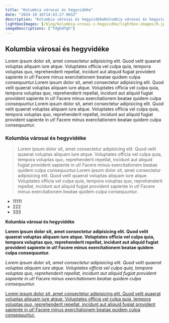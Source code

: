 ```yaml
---
title: "Kolumbia városai és hegyvidéke"
date: "2024-10-16T14:43:27.965Z"
description: "Kolumbia városai és hegyvidékeKolumbia városai és hegyvidékeKolumbia városai és hegyvidékeKolumbia városai és hegyvidékeKolumbia városai és hegyvidékeKolumbia városai és hegyvidéke"
lightboxImages: [/blog/kolumbia-vrosai-s-hegyvidke/lightbox-images/0.jpg]
imageDescriptions: ["fdghdfgh"]
---
```


## Kolumbia városai és hegyvidéke

Lorem ipsum dolor sit, amet consectetur adipisicing elit. Quod velit quaerat voluptas aliquam iure atque. Voluptates officia vel culpa quia, tempora voluptas quo, reprehenderit repellat, incidunt aut aliquid fugiat provident sapiente in ut! Facere minus exercitationem beatae quidem culpa consequuntur.Lorem ipsum dolor sit, amet consectetur adipisicing elit. Quod velit quaerat voluptas aliquam iure atque. Voluptates officia vel culpa quia, tempora voluptas quo, reprehenderit repellat, incidunt aut aliquid fugiat provident sapiente in ut! Facere minus exercitationem beatae quidem culpa consequuntur.Lorem ipsum dolor sit, amet consectetur adipisicing elit. Quod velit quaerat voluptas aliquam iure atque. Voluptates officia vel culpa quia, tempora voluptas quo, reprehenderit repellat, incidunt aut aliquid fugiat provident sapiente in ut! Facere minus exercitationem beatae quidem culpa consequuntur.

### Kolumbia városai és hegyvidéke

> Lorem ipsum dolor sit, amet consectetur adipisicing elit. Quod velit quaerat voluptas aliquam iure atque. Voluptates officia vel culpa quia, tempora voluptas quo, reprehenderit repellat, incidunt aut aliquid fugiat provident sapiente in ut! Facere minus exercitationem beatae quidem culpa consequuntur.Lorem ipsum dolor sit, amet consectetur adipisicing elit. Quod velit quaerat voluptas aliquam iure atque. Voluptates officia vel culpa quia, tempora voluptas quo, reprehenderit repellat, incidunt aut aliquid fugiat provident sapiente in ut! Facere minus exercitationem beatae quidem culpa consequuntur.

- 11111
- 222
- 333

**Kolumbia városai és hegyvidéke**

**Lorem ipsum dolor sit, amet consectetur adipisicing elit. Quod velit quaerat voluptas aliquam iure atque. Voluptates officia vel culpa quia, tempora voluptas quo, reprehenderit repellat, incidunt aut aliquid fugiat provident sapiente in ut! Facere minus exercitationem beatae quidem culpa consequuntur.**

_Lorem ipsum dolor sit, amet consectetur adipisicing elit. Quod velit quaerat voluptas aliquam iure atque. Voluptates officia vel culpa quia, tempora voluptas quo, reprehenderit repellat, incidunt aut aliquid fugiat provident sapiente in ut! Facere minus exercitationem beatae quidem culpa consequuntur._

<u>
  Lorem ipsum dolor sit, amet consectetur adipisicing elit. Quod velit quaerat voluptas aliquam iure
  atque. Voluptates officia vel culpa quia, tempora voluptas quo, reprehenderit repellat, incidunt
  aut aliquid fugiat provident sapiente in ut! Facere minus exercitationem beatae quidem culpa
  consequuntur.
</u>

